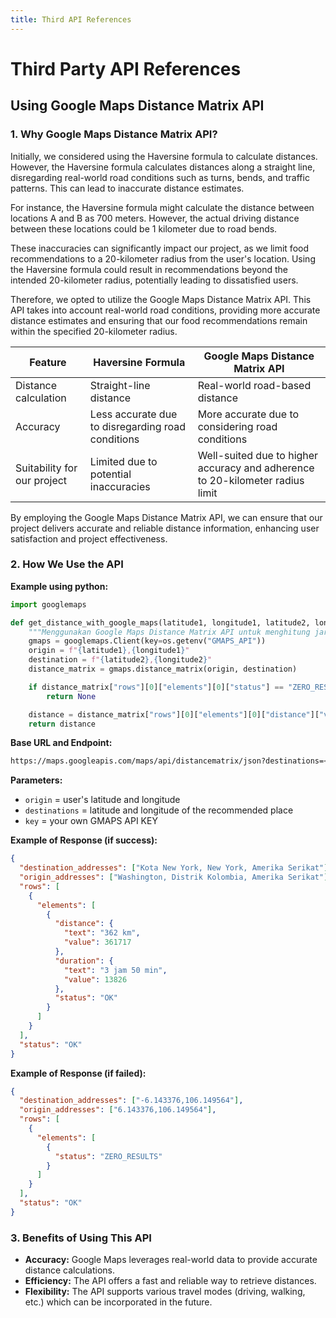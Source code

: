 ```yaml
---
title: Third API References
---
```


# Third Party API References

## Using Google Maps Distance Matrix API

### 1. Why Google Maps Distance Matrix API?

Initially, we considered using the Haversine formula to calculate distances. However, the Haversine formula calculates distances along a straight line, disregarding real-world road conditions such as turns, bends, and traffic patterns. This can lead to inaccurate distance estimates.

For instance, the Haversine formula might calculate the distance between locations A and B as 700 meters. However, the actual driving distance between these locations could be 1 kilometer due to road bends.

These inaccuracies can significantly impact our project, as we limit food recommendations to a 20-kilometer radius from the user's location. Using the Haversine formula could result in recommendations beyond the intended 20-kilometer radius, potentially leading to dissatisfied users.

Therefore, we opted to utilize the Google Maps Distance Matrix API. This API takes into account real-world road conditions, providing more accurate distance estimates and ensuring that our food recommendations remain within the specified 20-kilometer radius.

| Feature                     | Haversine Formula                                 | Google Maps Distance Matrix API                                               |
| --------------------------- | ------------------------------------------------- | ----------------------------------------------------------------------------- |
| Distance calculation        | Straight-line distance                            | Real-world road-based distance                                                |
| Accuracy                    | Less accurate due to disregarding road conditions | More accurate due to considering road conditions                              |
| Suitability for our project | Limited due to potential inaccuracies             | Well-suited due to higher accuracy and adherence to 20-kilometer radius limit |

By employing the Google Maps Distance Matrix API, we can ensure that our project delivers accurate and reliable distance information, enhancing user satisfaction and project effectiveness.

### 2. How We Use the API

**Example using python:**

```python {3} copy
import googlemaps

def get_distance_with_google_maps(latitude1, longitude1, latitude2, longitude2):
    """Menggunakan Google Maps Distance Matrix API untuk menghitung jarak antara dua titik."""
    gmaps = googlemaps.Client(key=os.getenv("GMAPS_API"))
    origin = f"{latitude1},{longitude1}"
    destination = f"{latitude2},{longitude2}"
    distance_matrix = gmaps.distance_matrix(origin, destination)

    if distance_matrix["rows"][0]["elements"][0]["status"] == "ZERO_RESULTS":
        return None

    distance = distance_matrix["rows"][0]["elements"][0]["distance"]["value"] / 1000
    return distance
```

**Base URL and Endpoint:**

```sh {3} copy
https://maps.googleapis.com/maps/api/distancematrix/json?destinations=<latitude_value>,<longitude_value>&origins=<latitude_value>,<longitude_value>&travelMode=driving&key=<API_KEY>
```

**Parameters:**

- `origin` = user's latitude and longitude
- `destinations` = latitude and longitude of the recommended place
- `key` = your own GMAPS API KEY

**Example of Response (if success):**

```json
{
  "destination_addresses": ["Kota New York, New York, Amerika Serikat"],
  "origin_addresses": ["Washington, Distrik Kolombia, Amerika Serikat"],
  "rows": [
    {
      "elements": [
        {
          "distance": {
            "text": "362 km",
            "value": 361717
          },
          "duration": {
            "text": "3 jam 50 min",
            "value": 13826
          },
          "status": "OK"
        }
      ]
    }
  ],
  "status": "OK"
}
```

**Example of Response (if failed):**

```json
{
  "destination_addresses": ["-6.143376,106.149564"],
  "origin_addresses": ["6.143376,106.149564"],
  "rows": [
    {
      "elements": [
        {
          "status": "ZERO_RESULTS"
        }
      ]
    }
  ],
  "status": "OK"
}
```

### 3. Benefits of Using This API

- **Accuracy:** Google Maps leverages real-world data to provide accurate distance calculations.
- **Efficiency:** The API offers a fast and reliable way to retrieve distances.
- **Flexibility:** The API supports various travel modes (driving, walking, etc.) which can be incorporated in the future.
